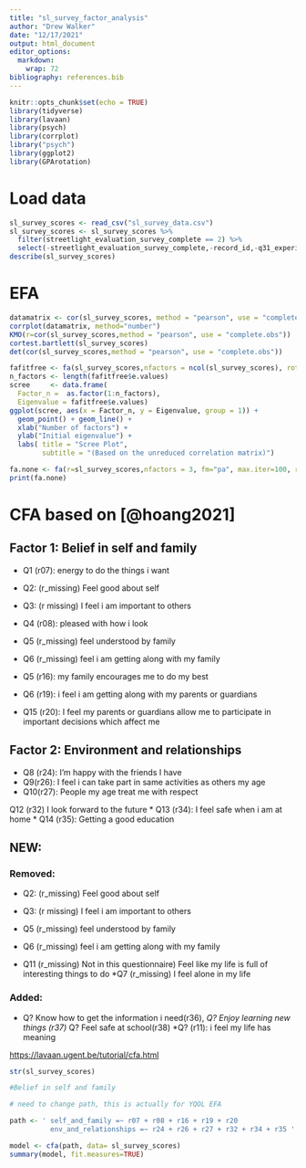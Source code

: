 ```yaml
---
title: "sl_survey_factor_analysis"
author: "Drew Walker"
date: "12/17/2021"
output: html_document
editor_options: 
  markdown: 
    wrap: 72
bibliography: references.bib
---
```


```r
knitr::opts_chunk$set(echo = TRUE)
library(tidyverse)
library(lavaan)
library(psych)
library(corrplot)
library("psych")
library(ggplot2)
library(GPArotation)
```

# Load data

```r
sl_survey_scores <- read_csv("sl_survey_data.csv")
sl_survey_scores <- sl_survey_scores %>% 
  filter(streetlight_evaluation_survey_complete == 2) %>% 
  select(-streetlight_evaluation_survey_complete,-record_id,-q31_experience, -q21_lounge_fun, -q22_lounge_friends, -q23_lounge_age,-q24_slmemb_ill,-q25_outpat_trans_talk,-q26_outpattrans_friend, -q27_adulttrans_talk,-q28_adulttrans_friend,-q30_cf_yearbook)
describe(sl_survey_scores)

```

# EFA 

```r
datamatrix <- cor(sl_survey_scores, method = "pearson", use = "complete.obs")
corrplot(datamatrix, method="number")
KMO(r=cor(sl_survey_scores,method = "pearson", use = "complete.obs"))
cortest.bartlett(sl_survey_scores)
det(cor(sl_survey_scores,method = "pearson", use = "complete.obs"))

fafitfree <- fa(sl_survey_scores,nfactors = ncol(sl_survey_scores), rotate = "none")
n_factors <- length(fafitfree$e.values)
scree     <- data.frame(
  Factor_n =  as.factor(1:n_factors), 
  Eigenvalue = fafitfree$e.values)
ggplot(scree, aes(x = Factor_n, y = Eigenvalue, group = 1)) + 
  geom_point() + geom_line() +
  xlab("Number of factors") +
  ylab("Initial eigenvalue") +
  labs( title = "Scree Plot", 
        subtitle = "(Based on the unreduced correlation matrix)")

```

```r
fa.none <- fa(r=sl_survey_scores,nfactors = 3, fm="pa", max.iter=100, rotate="oblimin") 
print(fa.none)
```


# CFA based on [@hoang2021]

## Factor 1: Belief in self and family

-   Q1 (r07): energy to do the things i want

-   Q2: (r_missing) Feel good about self

-   Q3: (r missing) I feel i am important to others

-   Q4 (r08): pleased with how i look

-   Q5 (r_missing) feel understood by family

-   Q6 (r_missing) feel i am getting along with my family

-   Q5 (r16): my family encourages me to do my best

-   Q6 (r19): i feel i am getting along with my parents or guardians

-   Q15 (r20): I feel my parents or guardians allow me to participate in
    important decisions which affect me

## Factor 2: Environment and relationships

-   Q8 (r24): I'm happy with the friends I have
-   Q9(r26): I feel i can take part in same activities as others my age
-   Q10(r27): People my age treat me with respect

Q12 (r32) I look forward to the future \* Q13 (r34): I feel safe when i
am at home \* Q14 (r35): Getting a good education

## NEW:

### Removed:

-   Q2: (r_missing) Feel good about self

-   Q3: (r missing) I feel i am important to others

-   Q5 (r_missing) feel understood by family

-   Q6 (r_missing) feel i am getting along with my family

-   Q11 (r_missing) Not in this questionnaire) Feel like my life is full
    of interesting things to do \*Q7 (r_missing) I feel alone in my life

### Added:

-   Q? Know how to get the information i need(r36), *Q? Enjoy learning
    new things (r37)* Q? Feel safe at school(r38) \*Q? (r11): i feel my
    life has meaning

<https://lavaan.ugent.be/tutorial/cfa.html>

```r
str(sl_survey_scores)

#Belief in self and family

# need to change path, this is actually for YQOL EFA

path <- ' self_and_family =~ r07 + r08 + r16 + r19 + r20 
          env_and_relationships =~ r24 + r26 + r27 + r32 + r34 + r35 '

model <- cfa(path, data= sl_survey_scores)
summary(model, fit.measures=TRUE)
```

